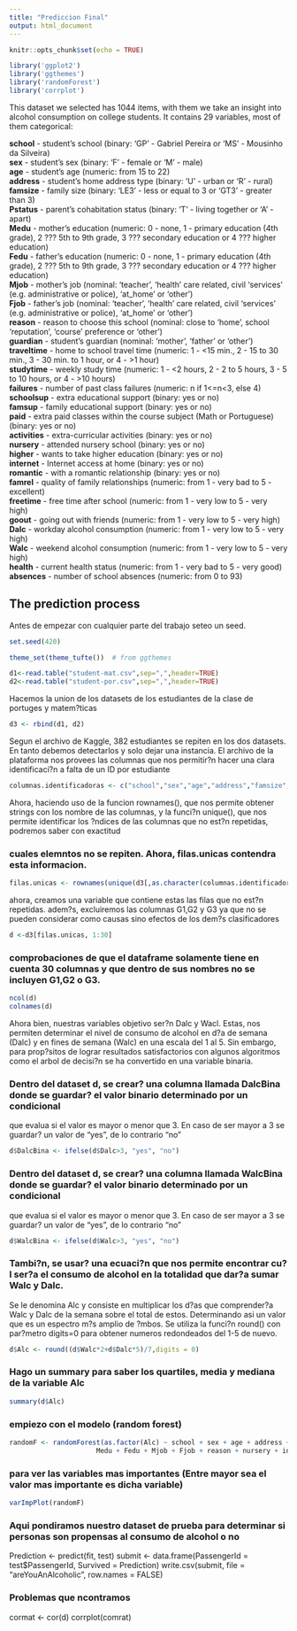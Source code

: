 ```yaml
---
title: "Prediccion Final"
output: html_document
---
```


```r
knitr::opts_chunk$set(echo = TRUE)

library('ggplot2')
library('ggthemes')
library('randomForest')
library('corrplot')
```

This dataset we selected has 1044 items, with them we take an insight into alcohol consumption on college students.
It contains 29 variables, most of them categorical:  

**school** - student's school (binary: 'GP' - Gabriel Pereira or 'MS' - Mousinho da Silveira)  
**sex** - student's sex (binary: 'F' - female or 'M' - male)  
**age** - student's age (numeric: from 15 to 22)  
**address** - student's home address type (binary: 'U' - urban or 'R' - rural)  
**famsize** - family size (binary: 'LE3' - less or equal to 3 or 'GT3' - greater than 3)  
**Pstatus** - parent's cohabitation status (binary: 'T' - living together or 'A' - apart)   
**Medu** - mother's education (numeric: 0 - none, 1 - primary education (4th grade), 2 ??? 5th to 9th grade, 3 ??? secondary education or 4 ??? higher education)  
**Fedu** - father's education (numeric: 0 - none, 1 - primary education (4th grade), 2 ??? 5th to 9th grade, 3 ??? secondary education or 4 ??? higher education)  
**Mjob** - mother's job (nominal: 'teacher', 'health' care related, civil 'services' (e.g. administrative or police), 'at_home' or 'other')  
**Fjob** - father's job (nominal: 'teacher', 'health' care related, civil 'services' (e.g. administrative or police), 'at_home' or 'other')  
**reason** - reason to choose this school (nominal: close to 'home', school 'reputation', 'course' preference or 'other')  
**guardian** - student's guardian (nominal: 'mother', 'father' or 'other')  
**traveltime** - home to school travel time (numeric: 1 - <15 min., 2 - 15 to 30 min., 3 - 30 min. to 1 hour, or 4 - >1 hour)  
**studytime** - weekly study time (numeric: 1 - <2 hours, 2 - 2 to 5 hours, 3 - 5 to 10 hours, or 4 - >10 hours)  
**failures** - number of past class failures (numeric: n if 1<=n<3, else 4)  
**schoolsup** - extra educational support (binary: yes or no)  
**famsup** - family educational support (binary: yes or no)  
**paid** - extra paid classes within the course subject (Math or Portuguese) (binary: yes or no)  
**activities** - extra-curricular activities (binary: yes or no)  
**nursery** - attended nursery school (binary: yes or no)  
**higher** - wants to take higher education (binary: yes or no)  
**internet** - Internet access at home (binary: yes or no)  
**romantic** - with a romantic relationship (binary: yes or no)  
**famrel** - quality of family relationships (numeric: from 1 - very bad to 5 - excellent)  
**freetime** - free time after school (numeric: from 1 - very low to 5 - very high)  
**goout** - going out with friends (numeric: from 1 - very low to 5 - very high)  
**Dalc** - workday alcohol consumption (numeric: from 1 - very low to 5 - very high)  
**Walc** - weekend alcohol consumption (numeric: from 1 - very low to 5 - very high)  
**health** - current health status (numeric: from 1 - very bad to 5 - very good)  
**absences** - number of school absences (numeric: from 0 to 93)  


## The prediction process

Antes de empezar con cualquier parte del trabajo seteo un seed.

```r
set.seed(420)

theme_set(theme_tufte())  # from ggthemes

d1<-read.table("student-mat.csv",sep=",",header=TRUE)
d2<-read.table("student-por.csv",sep=",",header=TRUE)

```

Hacemos la union de los datasets de los estudiantes de la clase de portuges y matem?ticas

```r
d3 <- rbind(d1, d2)
```

Segun el archivo de Kaggle, 382 estudiantes se repiten en los dos datasets. En tanto debemos detectarlos y solo 
dejar una instancia. El archivo de la plataforma nos provees las columnas que nos permitir?n hacer una clara 
identificaci?n a falta de un ID por estudiante

```r
columnas.identificadoras <- c("school","sex","age","address","famsize","Pstatus","Medu","Fedu","Mjob","Fjob","reason","nursery","internet")
```

Ahora, haciendo uso de la funcion rownames(), que nos permite obtener strings con los nombre de las columnas, y
la funci?n unique(), que nos permite identificar los ?ndices de las columnas que no est?n repetidas, podremos saber con exactitud

### cuales elemntos no se repiten. Ahora, filas.unicas contendra esta informacion.
```r
filas.unicas <- rownames(unique(d3[,as.character(columnas.identificadoras)]))
```

ahora, creamos una variable que contiene estas las filas que no est?n repetidas. 
adem?s, excluiremos las columnas G1,G2 y G3 ya que no se pueden considerar como causas sino efectos de los dem?s clasificadores

```r
d <-d3[filas.unicas, 1:30]
```

### comprobaciones de que el dataframe solamente tiene en cuenta 30 columnas y que dentro de sus nombres no se incluyen G1,G2 o G3. 
```r
ncol(d)
colnames(d)
```

Ahora bien, nuestras variables objetivo ser?n Dalc y Wacl. Estas, nos permiten determinar el nivel de consumo de alcohol
en d?a de semana (Dalc) y en fines de semana (Walc) en una escala del 1 al 5. Sin embargo, para prop?sitos de lograr 
resultados satisfactorios con algunos algoritmos como el arbol de decisi?n se ha convertido en una variable binaria. 

### Dentro del dataset d, se crear? una columna llamada DalcBina donde se guardar? el valor binario determinado por un condicional 

que evalua si el valor es mayor o menor que 3. En caso de ser mayor a 3 se guardar? un valor de "yes", de lo contrario "no"

```r
d$DalcBina <- ifelse(d$Dalc>3, "yes", "no")
```

### Dentro del dataset d, se crear? una columna llamada WalcBina donde se guardar? el valor binario determinado por un condicional 

que evalua si el valor es mayor o menor que 3. En caso de ser mayor a 3 se guardar? un valor de "yes", de lo contrario "no"

```r
d$WalcBina <- ifelse(d$Walc>3, "yes", "no")
```

### Tambi?n, se usar? una ecuaci?n que nos permite encontrar cu?l ser?a el consumo de alcohol en la totalidad que dar?a sumar Walc y Dalc. 

Se le denomina Alc y consiste en multiplicar los d?as que comprender?a Walc y Dalc de la semana sobre el total de estos. Determinando asi un valor que es un espectro m?s amplio de ?mbos. Se utiliza la funci?n round() con par?metro digits=0 para obtener numeros redondeados del 1-5 de nuevo.

```r
d$Alc <- round((d$Walc*2+d$Dalc*5)/7,digits = 0)
```

### Hago un summary para saber los quartiles, media y mediana de la variable Alc

```r
summary(d$Alc)
```

### empiezo con el modelo (random forest)

```r
randomF <- randomForest(as.factor(Alc) ~ school + sex + age + address + famsize + Pstatus +
                      Medu + Fedu + Mjob + Fjob + reason + nursery + internet, data=d, importance=TRUE, ntree=5500)
```

### para ver las variables mas importantes (Entre mayor sea el valor mas importante es dicha variable)
```r
varImpPlot(randomF)
```

### Aqui pondiramos nuestro dataset de prueba para determinar si personas son propensas al consumo de alcohol o no
Prediction <- predict(fit, test)
submit <- data.frame(PassengerId = test$PassengerId, Survived = Prediction)
write.csv(submit, file = "areYouAnAlcoholic", row.names = FALSE)

### Problemas que ncontramos

cormat <- cor(d)
corrplot(comrat)
